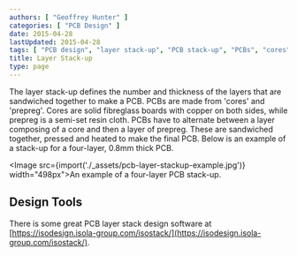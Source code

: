 ```yaml
---
authors: [ "Geoffrey Hunter" ]
categories: [ "PCB Design" ]
date: 2015-04-28
lastUpdated: 2015-04-28
tags: [ "PCB design", "layer stack-up", "PCB stack-up", "PCBs", "cores", "prepreg", "manufacturing" ]
title: Layer Stack-up
type: page
---
```


The layer stack-up defines the number and thickness of the layers that are sandwiched together to make a PCB. PCBs are made from 'cores' and 'prepreg'. Cores are solid fibreglass boards with copper on both sides, while prepreg is a semi-set resin cloth. PCBs have to alternate between a layer composing of a core and then a layer of prepreg. These are sandwiched together, pressed and heated to make the final PCB. Below is an example of a stack-up for a four-layer, 0.8mm thick PCB.

<Image src={import('./_assets/pcb-layer-stackup-example.jpg')} width="498px">An example of a four-layer PCB stack-up.</Image>

## Design Tools

There is some great PCB layer stack design software at [https://isodesign.isola-group.com/isostack/](https://isodesign.isola-group.com/isostack/).
